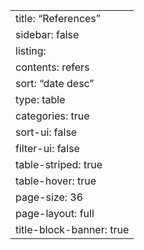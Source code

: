 ---
title: "References"
sidebar: false
listing:
  contents: refers
  sort: "date desc"
  type: table
  categories: true
  sort-ui: false
  filter-ui: false
  table-striped: true
  table-hover: true
  page-size: 36
page-layout: full
title-block-banner: true
---